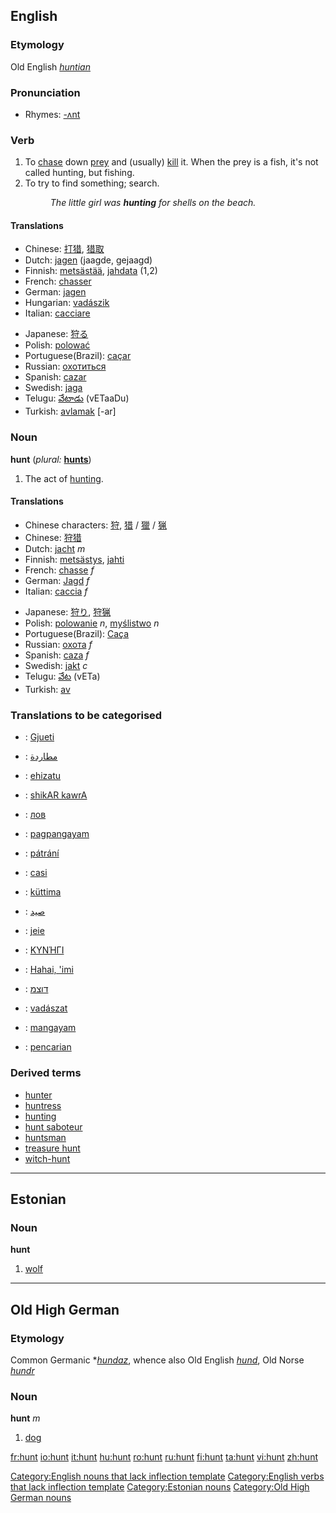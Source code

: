 {{see|Hunt}}
==English==
{{Wikipediapar|Hunt}}
===Etymology===
Old English ''[[huntian]]''

===Pronunciation===
*Rhymes: [[Rhymes:English:-ʌnt|-ʌnt]]

===Verb===
{{en-verb}}
#To [[chase]] down [[prey]] and (usually) [[kill]] it. When the prey is a fish, it's not called hunting, but fishing.
#To try to find something; search.
#: ''The little girl was '''hunting''' for shells on the beach.''

====Translations====
{{top}}
*Chinese: [[打猎]], [[猎取]]
*Dutch: [[jagen]] (jaagde, gejaagd)
*Finnish: [[metsästää]], [[jahdata]] (1,2)
*French: [[chasser]]
*German: [[jagen]]
*Hungarian: [[vadászik]]
*Italian: [[cacciare]]
{{mid}}
*Japanese: [[狩る]]
*Polish: [[polować]]
*Portuguese(Brazil): [[caçar]]
*Russian: [[охотиться]]
*Spanish: [[cazar]]
*Swedish: [[jaga]]
*Telugu: [[వేటాడు]] (vETaaDu)
*Turkish: [[avlamak]] [-ar]
{{bottom}}

===Noun===
'''hunt''' (''plural:'' '''[[hunts]]''')

# The act of [[hunting]].

====Translations====
{{top}}
*Chinese characters: [[狩]], [[猎]] / [[獵]] / [[猟]]
*Chinese: [[狩猎]]
*Dutch: [[jacht]] ''m''
*Finnish: [[metsästys]], [[jahti]]
*French: [[chasse]] ''f''
*German: [[Jagd]] ''f''
*Italian: [[caccia]] ''f''
{{mid}}
*Japanese: [[狩り]], [[狩猟]]
*Polish: [[polowanie]] ''n'', [[myślistwo]] ''n''
*Portuguese(Brazil): [[Caça]]
*Russian: [[охота]] ''f''
*Spanish: [[caza]] ''f''
*Swedish: [[jakt]] ''c''
*Telugu: [[వేట]] (vETa)
*Turkish: [[av]]
{{bottom}}

===Translations to be categorised===
{{checktrans}}

*{{ttbc|Albanian}}: [[Gjueti]]
*{{ttbc|Arabic}}: [[مطاردة]]
*{{ttbc|Basque}}: [[ehizatu]]
*{{ttbc|Bengali}}: [[shikAR kawrA]]
*{{ttbc|Bulgarian}}: [[лов]]
*{{ttbc|Cebuano}}: [[pagpangayam]]
*{{ttbc|Czech}}: [[pátrání]]
*{{ttbc|Esperento}}: [[casi]]
*{{ttbc|Estonian}}: [[küttima]]
*{{ttbc|Farsi}}: [[صيد]]
*{{ttbc|Frisian}}: [[jeie]]
*{{ttbc|Greek}}: [[ΚΥΝΉΓΙ]]
*{{ttbc|Hawaiian}}: [[Hahai, 'imi]]
*{{ttbc|Hebrew}}: [[דוצמ]]
*{{ttbc|Hungarian}}: [[vadászat]]
*{{ttbc|Ilonggo}}: [[mangayam]]
*{{ttbc|Indonesian}}: [[pencarian]]

===Derived terms===
*[[hunter]]
*[[huntress]]
*[[hunting]]
*[[hunt saboteur]]
*[[huntsman]]
*[[treasure hunt]]
*[[witch-hunt]]

----

==Estonian==
===Noun===
'''hunt'''

# [[wolf]]

----

==Old High German==
===Etymology===
Common Germanic *''[[hundaz]]'', whence also Old English ''[[hund]]'', Old Norse ''[[hundr]]''
===Noun===
'''hunt''' ''m''

# [[dog]]

[[Category:English nouns that lack inflection template]]
[[Category:English verbs that lack inflection template]]
[[Category:Estonian nouns]]
[[Category:Old High German nouns]]

[[fr:hunt]]
[[io:hunt]]
[[it:hunt]]
[[hu:hunt]]
[[ro:hunt]]
[[ru:hunt]]
[[fi:hunt]]
[[ta:hunt]]
[[vi:hunt]]
[[zh:hunt]]